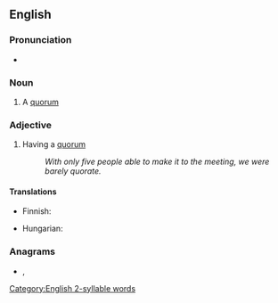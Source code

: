 ==English==

===Pronunciation===
* {{a|UK}} {{IPA|/ˈkwɔːɹ.ət/|lang=en}}

{{rfap|lang=en}}

===Noun===
{{en-noun}}

# A [[quorum]]

===Adjective===
{{en-adj|-}}

# Having a [[quorum]]
#: ''With only five people able to make it to the meeting, we were barely quorate.''

====Translations====
{{trans-top|having a quorum}}
* Finnish: {{t+|fi|päätösvaltainen}}
{{trans-mid}}
* Hungarian: {{t+|hu|határozatképes}}
{{trans-bottom}}

===Anagrams===
* {{l|en|equator}}, {{l|en|Equator}}

[[Category:English 2-syllable words]]